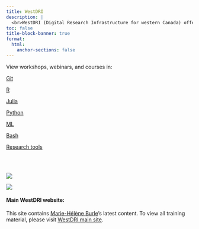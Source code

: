 ```yaml
---
title: WestDRI
description: |
  <br>WestDRI (Digital Research Infrastructure for western Canada) offers training in advanced research computing for researchers at Canadian post-secondary institutions. We are based at [Simon Fraser University](https://www.sfu.ca/) and work in collaboration with other universities from British Columbia, Alberta, Saskatchewan, and Manitoba under the umbrella of the [Digital Research Alliance of Canada](https://alliancecan.ca/).
toc: false
title-block-banner: true
format:
  html:
    anchor-sections: false
---
```


View workshops, webinars, and courses in:

:::{layout="[[5, 5, 5, 5], [5, 5, 5, -5]]"}

[Git](/git/index.qmd){.btn-action .btn .btn-lg}

[R](/r/index.qmd){.btn-action .btn .btn-lg}

[Julia](/julia/index.qmd){.btn-action .btn .btn-lg}

[Python](/python/index.qmd){.btn-action .btn .btn-lg}

[ML](/ml/index.qmd){.btn-action .btn .btn-lg}

[Bash](/bash/index.qmd){.btn-action .btn .btn-lg}

[Research tools](/tools/index.qmd){.btn-action .btn .btn-lg}

:::
<br><br>

:::{layout-ncol=2}

![](/img/sfu.png)

![](/img/drac.png)

:::

:::{.small}

#### Main WestDRI website:

This site contains [Marie-Hélène Burle](https://www.sfu.ca/~msb2/)'s latest content. To view all training material, please visit [WestDRI main site](https://training.westdri.ca/).
<br><br>

:::
